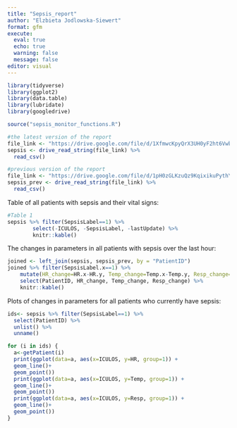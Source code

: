 ```yaml
---
title: "Sepsis_report"
author: "Elzbieta Jodlowska-Siewert"
format: gfm
execute:
  eval: true
  echo: true
  warning: false
  message: false
editor: visual
---
```


```r
library(tidyverse)
library(ggplot2)
library(data.table)
library(lubridate)
library(googledrive)

source("sepsis_monitor_functions.R")

#the latest version of the report
file_link <- "https://drive.google.com/file/d/1XfmwcKpyQrX3UH0yF2ht6VwbmxHMuj1h/view?usp=share_link"
sepsis <- drive_read_string(file_link) %>%
  read_csv()

#previous version of the report
file_link <- "https://drive.google.com/file/d/1pH0zGLKzuQz9KqixikuPythYqgINWWob/view?usp=share_link"
sepsis_prev <- drive_read_string(file_link) %>%
  read_csv()
```

Table of all patients with sepsis and their vital signs:

```r
#Table 1
sepsis %>% filter(SepsisLabel==1) %>%
        select(-ICULOS, -SepsisLabel, -lastUpdate) %>%
        knitr::kable()
```

The changes in parameters in all patients with sepsis over the last hour:

```r
joined <- left_join(sepsis, sepsis_prev, by = "PatientID") 
joined %>% filter(SepsisLabel.x==1) %>%
    mutate(HR_change=HR.x-HR.y, Temp_change=Temp.x-Temp.y, Resp_change=Resp.x-Resp.y) %>%
    select(PatientID, HR_change, Temp_change, Resp_change) %>%
    knitr::kable()
```

Plots of changes in parameters for all patients who currently have sepsis:

```r
ids<- sepsis %>% filter(SepsisLabel==1) %>%
  select(PatientID) %>%
  unlist() %>%
  unname()

for (i in ids) {
  a<-getPatient(i)
  print(ggplot(data=a, aes(x=ICULOS, y=HR, group=1)) +
  geom_line()+
  geom_point())
  print(ggplot(data=a, aes(x=ICULOS, y=Temp, group=1)) +
  geom_line()+
  geom_point())
  print(ggplot(data=a, aes(x=ICULOS, y=Resp, group=1)) +
  geom_line()+
  geom_point())
}
```

